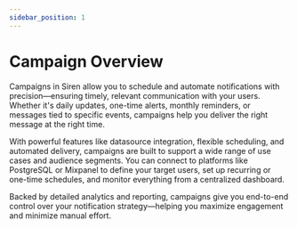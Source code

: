 ```yaml
---
sidebar_position: 1
---
```


# Campaign Overview

Campaigns in Siren allow you to schedule and automate notifications with precision—ensuring timely, relevant communication with your users. Whether it's daily updates, one-time alerts, monthly reminders, or messages tied to specific events, campaigns help you deliver the right message at the right time.

With powerful features like datasource integration, flexible scheduling, and automated delivery, campaigns are built to support a wide range of use cases and audience segments. You can connect to platforms like PostgreSQL or Mixpanel to define your target users, set up recurring or one-time schedules, and monitor everything from a centralized dashboard.

Backed by detailed analytics and reporting, campaigns give you end-to-end control over your notification strategy—helping you maximize engagement and minimize manual effort.
